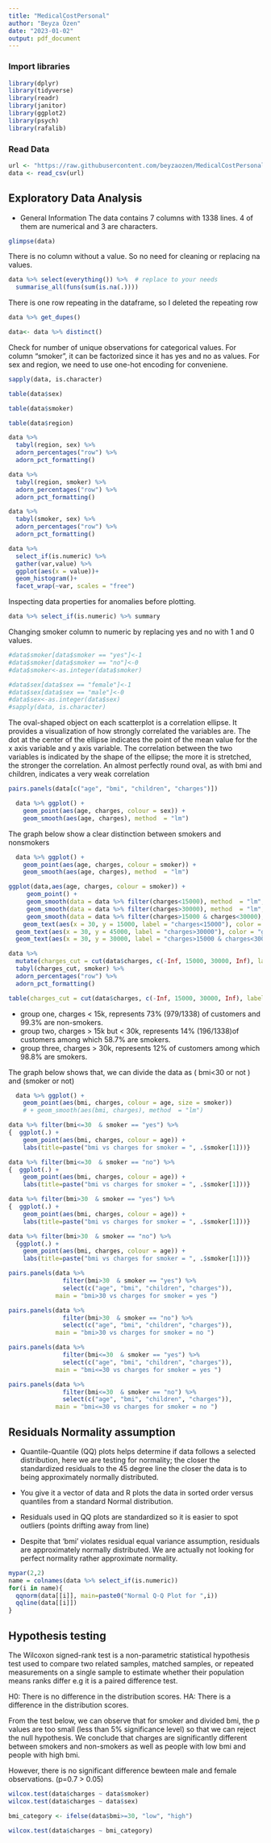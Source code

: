 ```yaml
---
title: "MedicalCostPersonal"
author: "Beyza Özen"
date: "2023-01-02"
output: pdf_document
---
```


### Import libraries

```r
library(dplyr)
library(tidyverse)
library(readr)
library(janitor)
library(ggplot2)
library(psych)
library(rafalib)
```

### Read Data

```r
url <- "https://raw.githubusercontent.com/beyzaozen/MedicalCostPersonal/main/insurance.csv"
data <- read_csv(url)
```

## Exploratory Data Analysis

-   General Information The data contains 7 columns with 1338 lines. 4 of them are numerical and 3 are characters.

```r
glimpse(data)
```

There is no column without a value. So no need for cleaning or replacing na values.

```r
data %>% select(everything()) %>%  # replace to your needs
  summarise_all(funs(sum(is.na(.))))
```

There is one row repeating in the dataframe, so I deleted the repeating row

```r
data %>% get_dupes()

data<- data %>% distinct()

```

Check for number of unique observations for categorical values. For column "smoker", it can be factorized since it has yes and no as values. For sex and region, we need to use one-hot encoding for conveniene.

```r
sapply(data, is.character)

table(data$sex)

table(data$smoker)

table(data$region)

```

```r
data %>%
  tabyl(region, sex) %>%
  adorn_percentages("row") %>%
  adorn_pct_formatting() 

data %>%
  tabyl(region, smoker) %>%
  adorn_percentages("row") %>%
  adorn_pct_formatting() 

data %>%
  tabyl(smoker, sex) %>%
  adorn_percentages("row") %>%
  adorn_pct_formatting() 
```

```r
data %>%   
  select_if(is.numeric) %>% 
  gather(var,value) %>% 
  ggplot(aes(x = value))+
  geom_histogram()+
  facet_wrap(~var, scales = "free")
```

Inspecting data properties for anomalies before plotting.

```r
data %>% select_if(is.numeric) %>% summary
```

Changing smoker column to numeric by replacing yes and no with 1 and 0 values.

```r
#data$smoker[data$smoker == "yes"]<-1
#data$smoker[data$smoker == "no"]<-0
#data$smoker<-as.integer(data$smoker)
```

```r
#data$sex[data$sex == "female"]<-1
#data$sex[data$sex == "male"]<-0
#data$sex<-as.integer(data$sex)
#sapply(data, is.character)
```

The oval-shaped object on each scatterplot is a correlation ellipse. It provides a visualization of how strongly correlated the variables are. The dot at the center of the ellipse indicates the point of the mean value for the x axis variable and y axis variable. The correlation between the two variables is indicated by the shape of the ellipse; the more it is stretched, the stronger the correlation. An almost perfectly round oval, as with bmi and children, indicates a very weak correlation

```r
pairs.panels(data[c("age", "bmi", "children", "charges")])
```

```r
  data %>% ggplot() +
    geom_point(aes(age, charges, colour = sex)) +
    geom_smooth(aes(age, charges), method  = "lm")
```

The graph below show a clear distinction between smokers and nonsmokers

```r
  data %>% ggplot() +
    geom_point(aes(age, charges, colour = smoker)) +
    geom_smooth(aes(age, charges), method  = "lm")
```

```r
ggplot(data,aes(age, charges, colour = smoker)) +
     geom_point() +
     geom_smooth(data = data %>% filter(charges<15000), method  = "lm", color = "yellow")+
     geom_smooth(data = data %>% filter(charges>30000), method  = "lm", color = "green")+
     geom_smooth(data = data %>% filter(charges>15000 & charges<30000), method  = "lm", color = "blue")+
    geom_text(aes(x = 30, y = 15000, label = "charges<15000"), color = "yellow")+ 
  geom_text(aes(x = 30, y = 45000, label = "charges>30000"), color = "green")+ 
  geom_text(aes(x = 30, y = 30000, label = "charges>15000 & charges<30000"), color = "blue")
```

```r
data %>% 
  mutate(charges_cut = cut(data$charges, c(-Inf, 15000, 30000, Inf), labels=c("<15000", "15000<_<30000", ">30000"))) %>% 
  tabyl(charges_cut, smoker) %>%
  adorn_percentages("row") %>%
  adorn_pct_formatting() 

table(charges_cut = cut(data$charges, c(-Inf, 15000, 30000, Inf), labels=c("low", "mid", "high")))
```

-   group one, charges \< 15k, represents 73% (979/1338) of customers and 99.3% are non-smokers.
-   group two, charges \> 15k but \< 30k, represents 14% (196/1338)of customers among which 58.7% are smokers.
-   group three, charges \> 30k, represents 12% of customers among which 98.8% are smokers.

The graph below shows that, we can divide the data as ( bmi\<30 or not ) and (smoker or not)

```r
  data %>% ggplot() +
    geom_point(aes(bmi, charges, colour = age, size = smoker)) 
    # + geom_smooth(aes(bmi, charges), method  = "lm")
```

```r
data %>% filter(bmi<=30  & smoker == "yes") %>%
{  ggplot(.) +
    geom_point(aes(bmi, charges, colour = age)) +
    labs(title=paste("bmi vs charges for smoker = ", .$smoker[1]))}

data %>% filter(bmi<=30  & smoker == "no") %>%
{  ggplot(.) +
    geom_point(aes(bmi, charges, colour = age)) +
    labs(title=paste("bmi vs charges for smoker = ", .$smoker[1]))}

data %>% filter(bmi>30  & smoker == "yes") %>%
{  ggplot(.) +
    geom_point(aes(bmi, charges, colour = age)) +
    labs(title=paste("bmi vs charges for smoker = ", .$smoker[1]))}

data %>% filter(bmi>30  & smoker == "no") %>%
  {ggplot(.) +
    geom_point(aes(bmi, charges, colour = age)) +
    labs(title=paste("bmi vs charges for smoker = ", .$smoker[1]))}
```

```r

pairs.panels(data %>% 
               filter(bmi>30  & smoker == "yes") %>%
               select(c("age", "bmi", "children", "charges")),
             main = "bmi>30 vs charges for smoker = yes ")

pairs.panels(data %>% 
               filter(bmi>30  & smoker == "no") %>%
               select(c("age", "bmi", "children", "charges")),
             main = "bmi>30 vs charges for smoker = no ")

pairs.panels(data %>% 
               filter(bmi<=30  & smoker == "yes") %>%
               select(c("age", "bmi", "children", "charges")),
             main = "bmi<=30 vs charges for smoker = yes ")

pairs.panels(data %>% 
               filter(bmi<=30  & smoker == "no") %>%
               select(c("age", "bmi", "children", "charges")),
             main = "bmi<=30 vs charges for smoker = no ")
```

## Residuals Normality assumption

-   Quantile-Quantile (QQ) plots helps determine if data follows a selected distribution, here we are testing for normality; the closer the standardized residuals to the 45 degree line the closer the data is to being approximately normally distributed.

-   You give it a vector of data and R plots the data in sorted order versus quantiles from a standard Normal distribution.

-   Residuals used in QQ plots are standardized so it is easier to spot outliers (points drifting away from line)

-   Despite that 'bmi' violates residual equal variance assumption, residuals are approximately normally distributed. We are actually not looking for perfect normality rather approximate normality.

```r
mypar(2,2)
name = colnames(data %>% select_if(is.numeric))
for(i in name){
  qqnorm(data[[i]], main=paste0("Normal Q-Q Plot for ",i))
  qqline(data[[i]])
}
```

## Hypothesis testing
The Wilcoxon signed-rank test is a non-parametric statistical hypothesis test used to compare two related samples, matched samples, or repeated measurements on a single sample to estimate whether their population means ranks differ e.g it is a paired difference test. 

  H0: There is no difference in the distribution scores.
  HA: There is a difference in the distribution scores.

From the test below, we can observe that for smoker and divided bmi, the p values are too small (less than 5% significance level) so that we can reject the null hypothesis. We conclude that charges are significantly different between smokers and non-smokers as well as people with low bmi and people with high bmi. 

However, there is no significant difference bewteen male and female observations. (p=0.7 > 0.05)


```r
wilcox.test(data$charges ~ data$smoker)
wilcox.test(data$charges ~ data$sex)

bmi_category <- ifelse(data$bmi>=30, "low", "high")

wilcox.test(data$charges ~ bmi_category)
```




